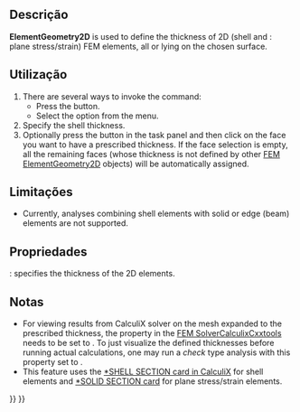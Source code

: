 <languages/>

<div class="mw-translate-fuzzy">
{{Docnav
|[[FEM_ElementRotation1D/pt-br|Rotação de viga]]
|[[FEM_ElementFluid1D/pt-br|Seção do fluido para fluxo 1D]]
|[[FEM_Workbench/pt-br|FEM]]
|IconL=FEM_ElementRotation1D.svg
|IconR=FEM_ElementFluid1D.svg
|IconC=Workbench_FEM.svg
}}
</div>

{{GuiCommandContainer|
{{GuiCommand
|Name=FEM ElementGeometry2D
|MenuLocation=Model → Element Geometry → Shell plate thickness
|Workbenches=[[FEM_Workbench|FEM]]
|Shortcut={{KEY|C}} {{KEY|S}}
|SeeAlso=[[FEM_tutorial|FEM tutorial]]
}}
{{GuiCommandFemInfo
|Solvers=All
}}
}}

<span id="Description"></span>
==Descrição==

'''ElementGeometry2D''' is used to define the thickness of 2D (shell and {{Version|1.0}}: plane stress/strain) FEM elements, all or lying on the chosen surface.

<span id="Usage"></span>
==Utilização==

# There are several ways to invoke the command:
#* Press the {{Button|[[Image:FEM_ElementGeometry2D.svg|16px]] [[FEM_ElementGeometry2D|Shell plate thickness]]}} button.
#* Select the {{MenuCommand|Model → Element Geometry → [[Image:FEM_ElementGeometry2D.svg|16px]] Shell plate thickness}} option from the menu.
# Specify the shell thickness.
# Optionally press the {{Button|Add}} button in the task panel and then click on the face you want to have a prescribed thickness. If the face selection is empty, all the remaining faces (whose thickness is not defined by other [[FEM_ElementGeometry2D|FEM ElementGeometry2D]] objects) will be automatically assigned.

<span id="Limitations"></span>
== Limitações ==

* Currently, analyses combining shell elements with solid or edge (beam) elements are not supported.

<span id="Properties"></span>
==Propriedades==

{{PropertyData|Thickness}}: specifies the thickness of the 2D elements.

<span id="Notes"></span>
==Notas==

* For viewing results from CalculiX solver on the mesh expanded to the prescribed thickness, the property {{incode|Beam Shell Result Output 3D}} in the [[FEM_SolverCalculixCcxtools|FEM SolverCalculixCxxtools]] needs to be set to {{incode|True}}. To just visualize the defined thicknesses before running actual calculations, one may run a ''check'' type analysis with this property set to {{incode|True}}.
* This feature uses the [https://web.mit.edu/calculix_v2.7/CalculiX/ccx_2.7/doc/ccx/node238.html *SHELL SECTION card in CalculiX] for shell elements and [https://web.mit.edu/calculix_v2.7/CalculiX/ccx_2.7/doc/ccx/node239.html *SOLID SECTION card] for plane stress/strain elements.


<div class="mw-translate-fuzzy">
{{Docnav
|[[FEM_ElementRotation1D/pt-br|Rotação de viga]]
|[[FEM_ElementFluid1D/pt-br|Seção do fluido para fluxo 1D]]
|[[FEM_Workbench/pt-br|FEM]]
|IconL=FEM_ElementRotation1D.svg
|IconR=FEM_ElementFluid1D.svg
|IconC=Workbench_FEM.svg
}}
</div>

{{FEM Tools navi{{#translation:}}}}
{{Userdocnavi{{#translation:}}}}